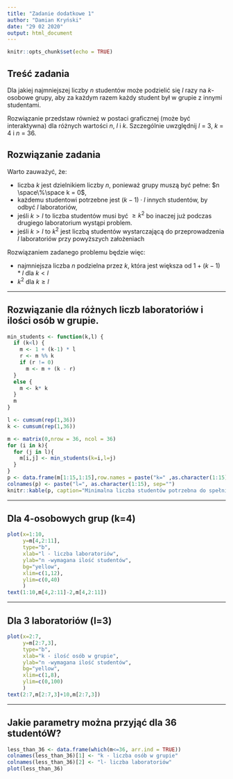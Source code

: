 ```yaml
---
title: "Zadanie dodatkowe 1"
author: "Damian Kryński"
date: "29 02 2020"
output: html_document
---
```


```r
knitr::opts_chunk$set(echo = TRUE)
```

## Treść zadania
Dla jakiej najmniejszej liczby *n* studentów może podzielić się *l* razy na *k*-osobowe grupy, aby za każdym razem każdy student był w grupie z innymi studentami.

Rozwiązanie przedstaw również w postaci graficznej (może być interaktywna) dla różnych wartości *n*, *l* i *k*. Szczególnie uwzględnij *l* = 3, *k* = 4 i *n* = 36.

## Rozwiązanie zadania 

Warto zauważyć, że:

* liczba $k$ jest dzielnikiem liczby $n$, ponieważ grupy muszą być pełne: $n \space\%\space k = 0$,
* każdemu studentowi potrzebne jest $(k-1)\cdot l$ innych studentów, by odbyć $l$ laboratoriów,
* jeśli $k>l$ to liczba studentów musi być $\geq k^2$ bo inaczej już podczas drugiego laboratorium wystąpi problem. 
* jeśli $k>l$ to $k^2$ jest liczbą studentów wystarczającą do przeprowadzenia $l$ laboratoriów przy powyższych założeniach 


Rozwiązaniem zadanego problemu będzie więc: 

* najmniejsza liczba $n$ podzielna przez $k$, która jest większa od $1 + (k-1) * l$ dla $k < l$
* $k^2$ dla $k \geq l$

***
## Rozwiązanie dla różnych liczb laboratoriów i ilości osób w grupie. 
```r
min_students <- function(k,l) {
  if (k<l) {
    m <- 1 + (k-1) * l 
    r <- m %% k 
    if (r != 0)
      m <- m + (k - r)
  }
  else {
    m <- k* k
  }
  m
}

l <- cumsum(rep(1,36))
k <- cumsum(rep(1,36))

m <- matrix(0,nrow = 36, ncol = 36)
for (i in k){
  for (j in l){
    m[i,j] <- min_students(k=i,l=j)
  }
}
p <- data.frame(m[1:15,1:15],row.names = paste("k=" ,as.character(1:15), sep=""))
colnames(p) <- paste("l=", as.character(1:15), sep="")
knitr::kable(p, caption="Minimalna liczba studentów potrzebna do spełnienia wymogów zadania dla l laboratoriów i k-osobowych grup")
```
   
***
## Dla 4-osobowych grup (k=4)
```r
plot(x=1:10, 
     y=m[4,2:11], 
     type="b", 
     xlab="l - liczba laboratoriów", 
     ylab="n -wymagana ilość studentów", 
     bg="yellow",
     xlim=c(1,12),
     ylim=c(0,40)
     )
text(1:10,m[4,2:11]-2,m[4,2:11])
```
   
***
## Dla 3 laboratoriów (l=3)
```r
plot(x=2:7, 
     y=m[2:7,3], 
     type="b", 
     xlab="k - ilość osób w grupie", 
     ylab="n -wymagana ilość studentów", 
     bg="yellow",
     xlim=c(1,8),
     ylim=c(0,100)
     )
text(2:7,m[2:7,3]+10,m[2:7,3])
```
   
***
## Jakie parametry można przyjąć dla 36 studentóW? 
```r
less_than_36 <- data.frame(which(m<=36, arr.ind = TRUE))
colnames(less_than_36)[1] <- "k - liczba osób w grupie"
colnames(less_than_36)[2] <- "l- liczba laboratoriów"
plot(less_than_36)
```






